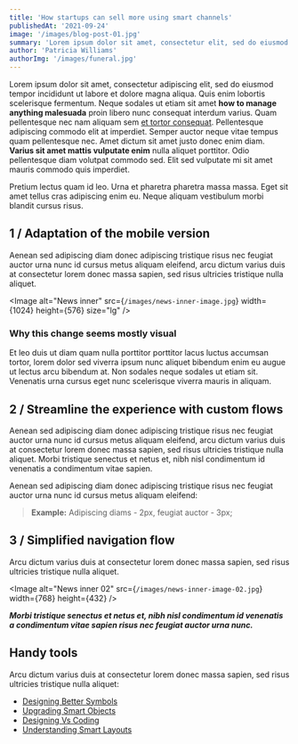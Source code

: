```yaml
---
title: 'How startups can sell more using smart channels'
publishedAt: '2021-09-24'
image: '/images/blog-post-01.jpg'
summary: 'Lorem ipsum dolor sit amet, consectetur elit, sed do eiusmod tempor incididunt.'
author: 'Patricia Williams'
authorImg: '/images/funeral.jpg'
---
```


Lorem ipsum dolor sit amet, consectetur adipiscing elit, sed do eiusmod tempor incididunt ut labore et dolore magna aliqua. Quis enim lobortis scelerisque fermentum. Neque sodales ut etiam sit amet **how to manage anything malesuada** proin libero nunc consequat interdum varius. Quam pellentesque nec nam aliquam sem [et tortor consequat](#0). Pellentesque adipiscing commodo elit at imperdiet. Semper auctor neque vitae tempus quam pellentesque nec. Amet dictum sit amet justo donec enim diam. **Varius sit amet mattis vulputate enim** nulla aliquet porttitor. Odio pellentesque diam volutpat commodo sed. Elit sed vulputate mi sit amet mauris commodo quis imperdiet.

Pretium lectus quam id leo. Urna et pharetra pharetra massa massa. Eget sit amet tellus cras adipiscing enim eu. Neque aliquam vestibulum morbi blandit cursus risus.

<Separator />

## 1 / Adaptation of the mobile version

Aenean sed adipiscing diam donec adipiscing tristique risus nec feugiat auctor urna nunc id cursus metus aliquam eleifend, arcu dictum varius duis at consectetur lorem donec massa sapien, sed risus ultricies tristique nulla aliquet.

<Image
  alt="News inner"
  src={`/images/news-inner-image.jpg`}
  width={1024}
  height={576}
  size="lg"
/>

### Why this change seems mostly visual

Et leo duis ut diam quam nulla porttitor porttitor lacus luctus accumsan tortor, lorem dolor sed viverra ipsum nunc aliquet bibendum enim eu augue ut lectus arcu bibendum at. Non sodales neque sodales ut etiam sit. Venenatis urna cursus eget nunc scelerisque viverra mauris in aliquam.

<Separator />

## 2 / Streamline the experience with custom flows

Aenean sed adipiscing diam donec adipiscing tristique risus nec feugiat auctor urna nunc id cursus metus aliquam eleifend, arcu dictum varius duis at consectetur lorem donec massa sapien, sed risus ultricies tristique nulla aliquet. Morbi tristique senectus et netus et, nibh nisl condimentum id venenatis a condimentum vitae sapien.

Aenean sed adipiscing diam donec adipiscing tristique risus nec feugiat auctor urna nunc id cursus metus aliquam eleifend:

> **Example:** Adipiscing diams - 2px, feugiat auctor - 3px;

<Separator />

## 3 / Simplified navigation flow

Arcu dictum varius duis at consectetur lorem donec massa sapien, sed risus ultricies tristique nulla aliquet.

<Image
  alt="News inner 02"
  src={`/images/news-inner-image-02.jpg`}
  width={768}
  height={432}
/>

**_Morbi tristique senectus et netus et, nibh nisl condimentum id venenatis a condimentum vitae sapien risus nec feugiat auctor urna nunc._**

<Separator />

## Handy tools

Arcu dictum varius duis at consectetur lorem donec massa sapien, sed risus ultricies tristique nulla aliquet:

*   [Designing Better Symbols](#0)
*   [Upgrading Smart Objects](#0)
*   [Designing Vs Coding](#0)
*   [Understanding Smart Layouts](#0)
